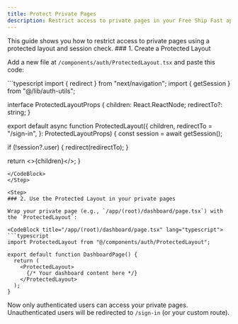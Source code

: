 ```yaml
---
title: Protect Private Pages
description: Restrict access to private pages in your Free Ship Fast app using a protected layout.
---
```



<Callout type='info'>
	This guide shows you how to restrict access to private pages using a protected
	layout and session check.
</Callout>

<Steps>
<Step>
### 1. Create a Protected Layout

Add a new file at `/components/auth/ProtectedLayout.tsx` and paste this code:

<CodeBlock title="/components/auth/ProtectedLayout.tsx" lang="typescript">
```typescript
import { redirect } from "next/navigation";
import { getSession } from "@/lib/auth-utils";

interface ProtectedLayoutProps {
children: React.ReactNode;
redirectTo?: string;
}

export default async function ProtectedLayout({
  children,
  redirectTo = "/sign-in",
}: ProtectedLayoutProps) {
  const session = await getSession();

if (!session?.user) {
redirect(redirectTo);
}

return <>{children}</>;
}

````
</CodeBlock>
</Step>

<Step>
### 2. Use the Protected Layout in your private pages

Wrap your private page (e.g., `/app/(root)/dashboard/page.tsx`) with the `ProtectedLayout`:

<CodeBlock title="/app/(root)/dashboard/page.tsx" lang="typescript">
```typescript
import ProtectedLayout from "@/components/auth/ProtectedLayout";

export default function DashboardPage() {
  return (
    <ProtectedLayout>
      {/* Your dashboard content here */}
    </ProtectedLayout>
  );
}
````

</CodeBlock>
</Step>
</Steps>

<Callout type='success'>
	Now only authenticated users can access your private pages. Unauthenticated
	users will be redirected to <code>/sign-in</code> (or your custom route).
</Callout>
